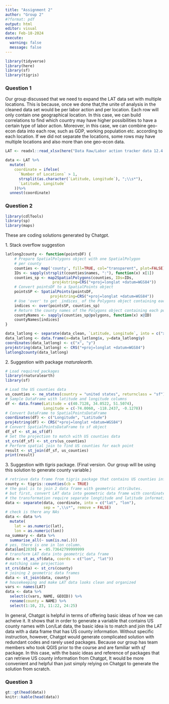 ```yaml
---
title: "Assignment 2"
author: "Group 2"
#?format: pdf
output: html
editor: visual
date: Feb-18-2024
execute: 
  warning: false
  message: false
---
```


```r
library(tidyverse)
library(here)
library(sf)
library(tigris)
```

### Question 1

Our group discussed that we need to expand the LAT data set with multiple locations. This is because, once we done that,the unite of analysis in the cleaned data set would be per labor action and per location. Each row will only contain one geographical location. In this case, we can build correlations to find which country may have higher possibilities to have a certain type of labor action. Moreover, in this case, we can combine geo-econ data into each row, such as GDP, working population etc. according to each location. If we did not separate the locations, some rows may have multiple locations and also more than one geo-econ data.

```r
LAT <- readxl::read_xlsx(here("Data Raw/Labor action tracker data 12.4.23.xlsx"))

data <- LAT %>%
  mutate(
    coordinate = ifelse(
      `Number of Locations` > 1,
      strsplit(as.character(`Latitude, Longitude`), ";\\s*"),
      `Latitude, Longitude`
    ))%>%  
  unnest(coordinate)
```

### Question 2

```r
library(cdlTools)
library(sp)
library(maps)
```

These are coding solutions generated by Chatgpt.

1\. Stack overflow suggestion

```r
latlong2county <- function(pointsDF) {
    # Prepare SpatialPolygons object with one SpatialPolygon
    # per county
    counties <- map('county', fill=TRUE, col="transparent", plot=FALSE)
    IDs <- sapply(strsplit(counties$names, ":"), function(x) x[1])
    counties_sp <- map2SpatialPolygons(counties, IDs=IDs,
                     proj4string=CRS("+proj=longlat +datum=WGS84"))
    # Convert pointsDF to a SpatialPoints object 
    pointsSP <- SpatialPoints(pointsDF, 
                    proj4string=CRS("+proj=longlat +datum=WGS84"))
    # Use 'over' to get _indices_ of the Polygons object containing each point 
    indices <- over(pointsSP, counties_sp)
    # Return the county names of the Polygons object containing each point
    countyNames <- sapply(counties_sp@polygons, function(x) x@ID)
    countyNames[indices]
}

data_latlong <- separate(data_clean, `Latitude, Longitude`, into = c("x", "y"), sep = ",", convert = TRUE)
data_latlong <- data.frame(x=data_latlong$x, y=data_latlong$y)
coordinates(data_latlong) <- c("x", "y")
proj4string(data_latlong) <- CRS("+proj=longlat +datum=WGS84")
latlong2county(data_latlong)
```

2\. Suggestion with package *rnaturalearth.*

```r
# Load required packages
library(rnaturalearth)
library(sf)

# Load the US counties data
us_counties <- ne_states(country = "united states", returnclass = "sf")
# Sample DataFrame with latitude and longitude columns
df <- data.frame(Latitude = c(40.7128, 34.0522, 51.5074),
                 Longitude = c(-74.0060, -118.2437, -0.1278))
# Convert DataFrame to SpatialPointsDataFrame
coordinates(df) <- c("Longitude", "Latitude")
proj4string(df) <- CRS("+proj=longlat +datum=WGS84")
# Convert SpatialPointsDataFrame to sf object
df_sf <- st_as_sf(df)
# Set the projection to match with US counties data
st_crs(df_sf) <- st_crs(us_counties)
# Perform spatial join to find US counties for each point
result <- st_join(df_sf, us_counties)
print(result)
```

3\. Suggestion with *tigris* package. (Final version. Our group will be using this solution to generate county variable.)

```r
# retrieve data frame from tigris package that contains US counties infomation and geometric data
county <- tigris::counties(cb = TRUE)
# the goal is to join 2 data frame with geometric attributes.
# but first, convert LAT data into geometric data frame with coordinates
# the transformation require separate longtitude and latitude information
data <- separate(data, coordinate, into = c("lat", "lon"), 
                 sep = ",\\s*", remove = FALSE)
# check is there any NAs 
data <- data %>%
  mutate(
    lat = as.numeric(lat),
    lon = as.numeric(lon))
na_summary <- data %>%
  summarise_all(~ sum(is.na(.)))
# yes, there is one in lon column. 
data$lon[2830] = -85.73642799999999
# transform LAT data into geometric data frame
data <- st_as_sf(data, coords = c("lon", "lat"))
# matching same projection
st_crs(data) <- st_crs(county)
# joining 2 geometric data frames
data <- st_join(data, county)
# housekeeping and make LAT data looks clean and organized
vars <- names(LAT)
data <- data %>%
  select(c(vars, NAME, GEOID)) %>%
  rename(county = NAME) %>%
  select(1:10, 23, 11:22, 24:25)
```

In general, Chatgpt is helpful in terms of offering basic ideas of how we can acheive it. It shows that in order to generate a variable that contains US county names with Lon/Lat data, the basic idea is to match and join the LAT data with a data frame that has US county information. Without specific instruction, however, Chatgpt would generate complicated solution with redundant codes and rarely used packages. Because our group has team members who took QGIS prior to the course and are familiar with *sf* package. In this case, with the basic ideas and reference of packages that can retrieve US county information from Chatgpt, It would be more convenient and helpful than just simply relying on Chatgpt to generate the solution from scratch.

### Question 3

```r
gt::gt(head(data))
knitr::kable(head(data))
```
